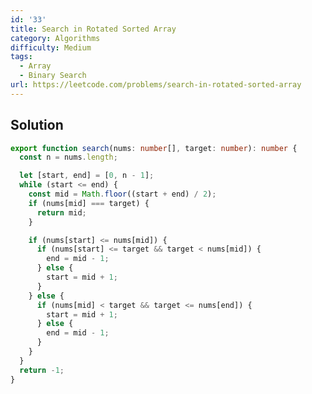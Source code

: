 ```yaml
---
id: '33'
title: Search in Rotated Sorted Array
category: Algorithms
difficulty: Medium
tags:
  - Array
  - Binary Search
url: https://leetcode.com/problems/search-in-rotated-sorted-array
---
```


## Solution

```typescript filename="solution.ts" copy
export function search(nums: number[], target: number): number {
  const n = nums.length;

  let [start, end] = [0, n - 1];
  while (start <= end) {
    const mid = Math.floor((start + end) / 2);
    if (nums[mid] === target) {
      return mid;
    }

    if (nums[start] <= nums[mid]) {
      if (nums[start] <= target && target < nums[mid]) {
        end = mid - 1;
      } else {
        start = mid + 1;
      }
    } else {
      if (nums[mid] < target && target <= nums[end]) {
        start = mid + 1;
      } else {
        end = mid - 1;
      }
    }
  }
  return -1;
}
```
